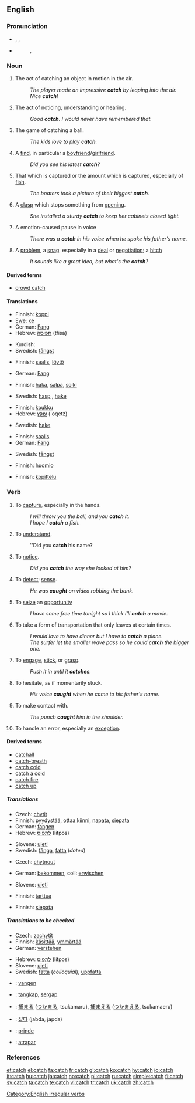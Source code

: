 ==English==

===Pronunciation===
* {{enPR|kăch}}, {{IPA|/kætʃ/, /kεtʃ/}}, {{SAMPA|/k{tS/, /kEtS/}}
* {{audio|en-us-catch.ogg|Audio (US)}}
*: {{rhymes|ætʃ}}, {{rhymes|εtʃ}}

===Noun===
{{en-noun|es|-}}

# {{countable}} The act of catching an object in motion in the air.
#: ''The player made an impressive '''catch''' by leaping into the air.''
#: ''Nice '''catch'''!''
# {{countable}} The act of noticing, understanding or hearing.
#: ''Good '''catch'''. I would never have remembered that.''
# {{uncountable}} The game of catching a ball.
#: ''The kids love to play '''catch'''.''
# {{countable}} A [[find]], in particular a [[boyfriend]]/[[girlfriend]].
#: ''Did you see his latest '''catch'''?''
# {{context|countable|uncountable}} That which is captured or the amount which is captured, especially of [[fish]].
#: ''The boaters took a picture of their biggest '''catch'''.''
# {{countable}} A [[clasp]] which stops something from [[open]]ing.
#: ''She installed a sturdy '''catch''' to keep her cabinets closed tight.''
# A emotion-caused pause in voice
#: ''There was a '''catch''' in his voice when he spoke his father's name.''
# {{countable}} A [[problem]], a [[snag]], especially in a [[deal]] or [[negotiation]]; a [[hitch]]
#: ''It sounds like a great idea, but what's the '''catch'''?''

====Derived terms====
* [[crowd catch]]

====Translations====
{{trans-top|the act of catching a ball}}
* Finnish: [[koppi]]
* [[Ewe]]: [[xe]]
* German: [[Fang]] {{m}}
* Hebrew: [[תפיסה]] (tfisa) {{f}}
{{trans-mid}}
* Kurdish: {{KUchar|[[گرتن]]}}
* Swedish: [[fångst]] {{c}}
{{trans-bottom}}

{{trans-top|a find, in particular a boyfriend/girlfriend}}
* Finnish: [[saalis]], [[löytö]]
{{trans-mid}}
* German: [[Fang]] {{m}}
{{trans-bottom}}

{{trans-top|a clasp which stops something from opening}}
* Finnish: [[haka]], [[salpa]], [[solki]]
{{trans-mid}}
* Swedish: [[hasp]] {{c}}, [[hake]] {{c}}
{{trans-bottom}}

{{trans-top|a problem, a snag, especially in a deal or negotiation; a hitch}}
* Finnish: [[koukku]]
* Hebrew: [[עוקץ]] ('oqetz) {{m}}
{{trans-mid}}
* Swedish: [[hake]] {{c}}
{{trans-bottom}}

{{trans-top|that which is captured or the amount which is captured, especially of fish}}
* Finnish: [[saalis]]
* German: [[Fang]] {{m}}
{{trans-mid}}
* Swedish: [[fångst]] {{c}}
{{trans-bottom}}

{{trans-top|the act of noticing, understanding or hearing}}
* Finnish: [[huomio]]
{{trans-mid}}
{{trans-bottom}}

{{trans-top|the game of catching a ball}}
* Finnish: [[kopittelu]]
{{trans-mid}}
{{trans-bottom}}

===Verb===
{{en-verb|catches|catching|caught}}

# {{transitive}} To [[capture]], especially in the hands.
#: ''I will throw you the ball, and you '''catch''' it.''
#: ''I hope I '''catch''' a fish.''
# {{transitive}} To [[understand]].
#: ''Did you '''catch''' his name?
# {{transitive}} To [[notice]].
#: ''Did you '''catch''' the way she looked at him?''
# {{transitive}} To [[detect]]; [[sense]].
#: ''He was '''caught''' on video robbing the bank.''
# {{transitive}} To [[seize]] an [[opportunity]]
#: ''I have some free time tonight so I think I'll '''catch''' a movie.''
# {{transitive}} To take a form of transportation that only leaves at certain times.
#: ''I would love to have dinner but I have to '''catch''' a plane.''
#: ''The surfer let the smaller wave pass so he could '''catch''' the bigger one.''
# {{intransitive}} To [[engage]], [[stick]], or [[grasp]].
#: ''Push it in until it '''catches'''.''
# {{intransitive}} To hesitate, as if momentarily stuck.
#: ''His voice '''caught''' when he came to his father's name.''
# {{transitive}} To make contact with.
#: ''The punch '''caught''' him in the shoulder.''
# {{computing}} To handle an error, especially an [[exception]].

====Derived terms====
* [[catchall]]
* [[catch-breath]]
* [[catch cold]]
* [[catch a cold]]
* [[catch fire]]
* [[catch up]]

=====Translations=====
{{trans-top|transitive: to capture, especially in the hands}}
* Czech: [[chytit]]
* Finnish: [[pyydystää]], [[ottaa kiinni]], [[napata]], [[siepata]]
* German: [[fangen]]
* Hebrew: [[לתפוס]] (litpos)
{{trans-mid}}
* Slovene: [[ujeti]]
* Swedish: [[fånga]], [[fatta]] (''dated'')
{{trans-bottom}}


{{trans-top|transitive: to seize an opportunity}}
* Czech: [[chytnout]]
{{trans-mid}}
{{trans-bottom}}

{{trans-top|transitive: to take a form of transportation that only leaves at certain times}}
* German: [[bekommen]], coll: [[erwischen]]
{{trans-mid}}
* Slovene: [[ujeti]]
{{trans-bottom}}

{{trans-top|intransitive: to engage, stick, or grasp}}
* Finnish: [[tarttua]]
{{trans-mid}}
{{trans-bottom}}

{{trans-top|computing: to handle an error, especially an exception}}
* Finnish: [[siepata]]
{{trans-mid}}
{{trans-bottom}}

=====Translations to be checked=====
{{checktrans|transitive: to understand, notice or hear; senses now split}}
{{top}}
* Czech: [[zachytit]]
* Finnish: [[käsittää]], [[ymmärtää]]
* German: [[verstehen]]
{{mid}}
* Hebrew: [[לתפוס]] (litpos)
* Slovene: [[ujeti]]
* Swedish: [[fatta]] (''colloquial''), [[uppfatta]]
{{bottom}}
{{checktrans|could be any sense}}
{{top}}
* {{ttbc|Dutch}}: [[vangen]]
* {{ttbc|Indonesian}}: [[tangkap]], [[sergap]]
* {{ttbc|Japanese}}: [[捕まる]] ([[つかまる]], tsukamaru), [[捕まえる]] ([[つかまえる]], tsukamaeru)
{{mid}}
* {{ttbc|Korean}}: [[잡다]] (jabda, japda)
* {{ttbc|Romanian}}: [[prinde]]
* {{ttbc|Spanish}}: [[atrapar]]
{{bottom}}

===References===
{{R:Century 1911}}
{{R:Webster 1913}}

[[Category:English irregular verbs]]

[[et:catch]]
[[el:catch]]
[[fa:catch]]
[[fr:catch]]
[[gl:catch]]
[[ko:catch]]
[[hy:catch]]
[[io:catch]]
[[it:catch]]
[[hu:catch]]
[[ja:catch]]
[[no:catch]]
[[pl:catch]]
[[ru:catch]]
[[simple:catch]]
[[fi:catch]]
[[sv:catch]]
[[ta:catch]]
[[te:catch]]
[[vi:catch]]
[[tr:catch]]
[[uk:catch]]
[[zh:catch]]